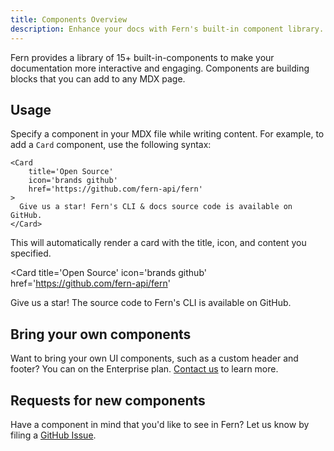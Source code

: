 ```yaml
---
title: Components Overview
description: Enhance your docs with Fern's built-in component library. Use components to create interactive and engaging documentation.
---
```


Fern provides a library of 15+ built-in-components to make your documentation more interactive and engaging. Components are building blocks that you can add to any MDX page.

## Usage

Specify a component in your MDX file while writing content. For example, to add a `Card` component, use the following syntax:


````mdx
<Card 
    title='Open Source' 
    icon='brands github' 
    href='https://github.com/fern-api/fern'
>
  Give us a star! Fern's CLI & docs source code is available on GitHub. 
</Card>
````

This will automatically render a card with the title, icon, and content you specified.

<Card 
    title='Open Source' 
    icon='brands github' 
    href='https://github.com/fern-api/fern'
>
  Give us a star! The source code to Fern's CLI is available on GitHub. 
</Card>

## Bring your own components

Want to bring your own UI components, such as a custom header and footer? You can on the Enterprise plan. [Contact us](https://buildwithfern.com/contact) to learn more.

## Requests for new components

Have a component in mind that you'd like to see in Fern? Let us know by filing a [GitHub Issue](https://github.com/fern-api/fern/issues/new?assignees=&labels=&projects=&template=feature-request.md&title=%5BFeature%5D).